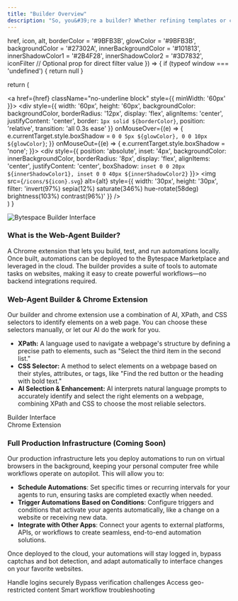 ```yaml
---
title: "Builder Overview"
description: "So, you&#39;re a builder? Whether refining templates or crafting automations from scratch, this is your go-to guide for building reliable workflows—manually or with AI."
---
```


  href, 
  icon, 
  alt,
  borderColor = '#9BFB3B',
  glowColor = '#9BFB3B',
  backgroundColor = '#27302A',
  innerBackgroundColor = '#101813',
  innerShadowColor1 = '#2B4F28',
  innerShadowColor2 = '#3D7832',
  iconFilter  // Optional prop for direct filter value
}) => {
  if (typeof window === 'undefined') {
    return null
  }

  return (
    <div className="flex items-center gap-5">
      <a href={href} className="no-underline block" style={{ minWidth: '60px' }}>
        <div style={{ 
          width: '60px', 
          height: '60px', 
          backgroundColor: backgroundColor,
          borderRadius: '12px',
          display: 'flex',
          alignItems: 'center',
          justifyContent: 'center',
          border: `1px solid ${borderColor}`,
          position: 'relative',
          transition: 'all 0.3s ease'
        }}
        onMouseOver={(e) => {
          e.currentTarget.style.boxShadow = `0 0 5px ${glowColor}, 0 0 10px ${glowColor}`;
        }}
        onMouseOut={(e) => {
          e.currentTarget.style.boxShadow = 'none';
        }}>
          <div style={{
            position: 'absolute',
            inset: '4px',
            backgroundColor: innerBackgroundColor,
            borderRadius: '8px',
            display: 'flex',
            alignItems: 'center',
            justifyContent: 'center',
            boxShadow: `inset 0 0 20px ${innerShadowColor1}, inset 0 0 40px ${innerShadowColor2}`
          }}>
            <img 
              src={`/icons/${icon}.svg`}
              alt={alt}
              style={{ 
                width: '30px',
                height: '30px',
                filter: 'invert(97%) sepia(12%) saturate(346%) hue-rotate(58deg) brightness(103%) contrast(96%)'
              }}
            />
          </div>
        </div>
      </a>
    </div>
  )
}

<Frame>
  <img 
    src="../../../public/images/BytespaceBuilder.png" 
    alt="Bytespace Builder Interface" 
    className="rounded-lg"
  />
</Frame>

### What is the Web-Agent Builder?

A Chrome extension that lets you build, test, and run automations locally. Once built, automations can be deployed to the Bytespace Marketplace and leveraged in the cloud. The builder provides a suite of tools to automate tasks on websites, making it easy to create powerful workflows—no backend integrations required.

<CardGroup cols={13} className="flex flex-row gap-4">
  <NeonCard 
    href="/web-agent-builder/navigation/New-Tab"
    icon="mouse-pointer"
    alt="New Tab"
  />
  
  <NeonCard 
    href="/bytespacedocs/new-to-bytespace/tools/element-selector"
    icon="element-selector"
    alt="Element Selector"
    borderColor="#BE48E6"
    glowColor="#BE48E6"
    backgroundColor="#2A1F2E"
    innerBackgroundColor="#1F1623"
    innerShadowColor1="#4A2D56"
    innerShadowColor2="#6E3B8A"
  />
  
  <NeonCard 
    href="/web-agent-builder/navigation/Switch-Tab"
    icon="arrows-split-up-and-left"
    alt="Switch Tab"
    borderColor="#3B9BFB"
    glowColor="#3B9BFB"
    backgroundColor="#1F2A2E"
    innerBackgroundColor="#162023"
    innerShadowColor1="#2D4A56"
    innerShadowColor2="#3B6E8A"
  />
</CardGroup>

### **Web-Agent Builder & Chrome Extension**

Our builder and chrome extension use a combination of AI, XPath, and CSS selectors to identify elements on a web page. You can choose these selectors manually, or let our AI do the work for you. 

- **XPath:** A language used to navigate a webpage's structure by defining a precise path to elements, such as "Select the third item in the second list."
- **CSS Selector:** A method to select elements on a webpage based on their styles, attributes, or tags, like "Find the red button or the heading with bold text."
- **AI Selection & Enhancement:** AI interprets natural language prompts to accurately identify and select the right elements on a webpage, combining XPath and CSS to choose the most reliable selectors.

<div style={{ 
  position: 'relative',
  width: '100%',
  aspectRatio: '2/1',
  margin: '20px 0'
}}>
  <div style={{
    position: 'absolute',
    left: 0,
    top: 0,
    width: '49.5%',
    height: '100%',
    background: '#BE48E6',
    borderRadius: '8px',
    display: 'flex',
    alignItems: 'center',
    justifyContent: 'center'
  }}>
    <span style={{ color: 'white', fontSize: '24px' }}>Builder Interface</span>
  </div>
  <div style={{
    position: 'absolute',
    left: '50.5%',
    top: 0,
    width: '49.5%',
    height: '100%',
    background: '#BE48E6',
    borderRadius: '8px',
    display: 'flex',
    alignItems: 'center',
    justifyContent: 'center'
  }}>
    <span style={{ color: 'white', fontSize: '24px' }}>Chrome Extension</span>
  </div>
</div>

### **Full Production Infrastructure (Coming Soon)**

Our production infrastructure lets you deploy automations to run on virtual browsers in the background, keeping your personal computer free while workflows operate on autopilot. This will allow you to:

- **Schedule Automations**: Set specific times or recurring intervals for your agents to run, ensuring tasks are completed exactly when needed.
- **Trigger Automations Based on Conditions**: Configure triggers and conditions that activate your agents automatically, like a change on a website or receiving new data.
- **Integrate with Other Apps**: Connect your agents to external platforms, APIs, or workflows to create seamless, end-to-end automation solutions.

Once deployed to the cloud, your automations will stay logged in, bypass captchas and bot detection, and adapt automatically to interface changes on your favorite websites.

<CardGroup cols={4}>
  <Card
    title="Authentication"
    icon="key"
    href="/advanced-features/authentication"
  >
    Handle logins securely
  </Card>
  <Card
    title="Captchas"
    icon="robot"
    href="/advanced-features/captchas"
  >
    Bypass verification challenges
  </Card>
  <Card
    title="Residential Proxies"
    icon="globe"
    href="/advanced-features/proxies"
  >
    Access geo-restricted content
  </Card>
  <Card
    title="AI De-Bugger"
    icon="wand-magic-sparkles"
    href="/builder-tools/ai-debugger"
  >
    Smart workflow troubleshooting
  </Card>
</CardGroup> 